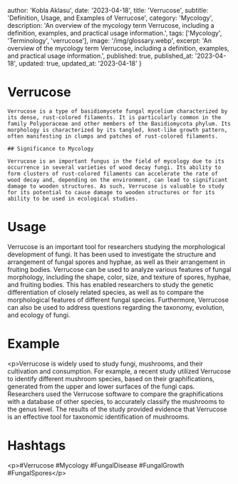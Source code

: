 
  author: 'Kobla Aklasu',
  date: '2023-04-18',
  title: 'Verrucose',
  subtitle: 'Definition, Usage, and Examples of Verrucose',
  category: 'Mycology',
  description: 'An overview of the mycology term Verrucose, including a definition, examples, and practical usage information.',
  tags: ['Mycology', 'Terminology', 'verrucose'],
  image: '/img/glossary.webp',
  excerpt: 'An overview of the mycology term Verrucose, including a definition, examples, and practical usage information.',
  published: true,
  published_at: '2023-04-18',
  updated: true,
  updated_at: '2023-04-18'
}




# Verrucose
    
    Verrucose is a type of basidiomycete fungal mycelium characterized by its dense, rust-colored filaments. It is particularly common in the family Polyporaceae and other members of the Basidiomycota phylum. Its morphology is characterized by its tangled, knot-like growth pattern, often manifesting in clumps and patches of rust-colored filaments.
    
    ## Significance to Mycology
    
    Verrucose is an important fungus in the field of mycology due to its occurrence in several varieties of wood decay fungi. Its ability to form clusters of rust-colored filaments can accelerate the rate of wood decay and, depending on the environment, can lead to significant damage to wooden structures. As such, Verrucose is valuable to study for its potential to cause damage to wooden structures or for its ability to be used in ecological studies.

# Usage

Verrucose is an important tool for researchers studying the morphological development of fungi. It has been used to investigate the structure and arrangement of fungal spores and hyphae, as well as their arrangement in fruiting bodies. Verrucose can be used to analyze various features of fungal morphology, including the shape, color, size, and texture of spores, hyphae, and fruiting bodies. This has enabled researchers to study the genetic differentiation of closely related species, as well as to compare the morphological features of different fungal species. Furthermore, Verrucose can also be used to address questions regarding the taxonomy, evolution, and ecology of fungi.

# Example

&lt;p&gt;Verrucose is widely used to study fungi, mushrooms, and their cultivation and consumption. For example, a recent study utilized Verrucose to identify different mushroom species, based on their graphifications, generated from the upper and lower surfaces of the fungi caps. Researchers used the Verrucose software to compare the graphifications with a database of other species, to accurately classify the mushrooms to the genus level. The results of the study provided evidence that Verrucose is an effective tool for taxonomic identification of mushrooms.

# Hashtags

&lt;p&gt;#Verrucose #Mycology #FungalDisease #FungalGrowth #FungalSpores&lt;/p&gt;

